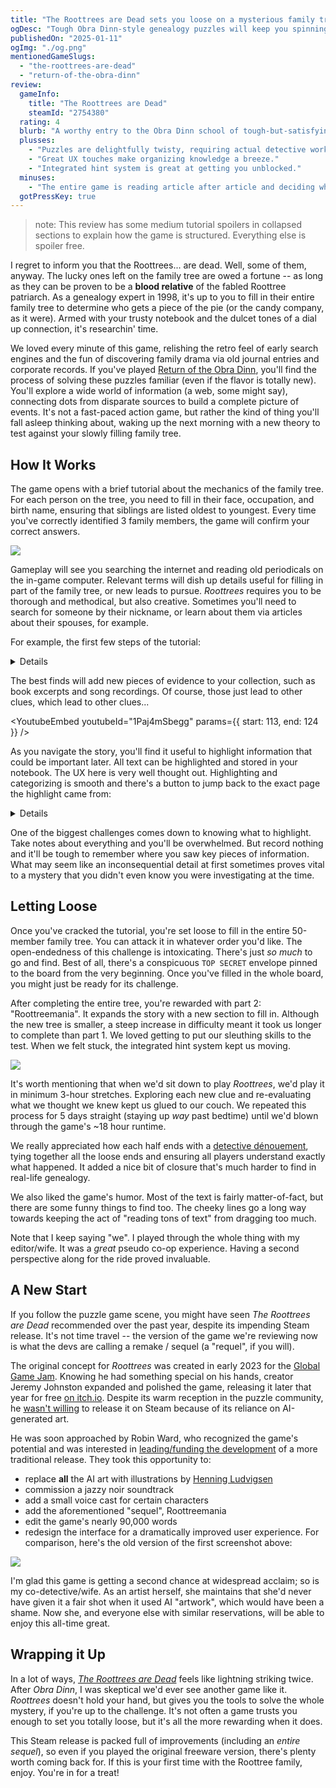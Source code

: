 ```yaml
---
title: "The Roottrees are Dead sets you loose on a mysterious family tree"
ogDesc: "Tough Obra Dinn-style genealogy puzzles will keep you spinning for hours."
publishedOn: "2025-01-11"
ogImg: "./og.png"
mentionedGameSlugs:
  - "the-roottrees-are-dead"
  - "return-of-the-obra-dinn"
review:
  gameInfo:
    title: "The Roottrees are Dead"
    steamId: "2754380"
  rating: 4
  blurb: "A worthy entry to the Obra Dinn school of tough-but-satisfying logic games."
  plusses:
    - "Puzzles are delightfully twisty, requiring actual detective work."
    - "Great UX touches make organizing knowledge a breeze."
    - "Integrated hint system is great at getting you unblocked."
  minuses:
    - "The entire game is reading article after article and deciding what information is important, which may not be everyone's cup of tea."
  gotPressKey: true
---
```


> note: This review has some medium tutorial spoilers in collapsed sections to explain how the game is structured. Everything else is spoiler free.

I regret to inform you that the Roottrees... are dead. Well, some of them, anyway. The lucky ones left on the family tree are owed a fortune -- as long as they can be proven to be a **blood relative** of the fabled Roottree patriarch. As a genealogy expert in 1998, it's up to you to fill in their entire family tree to determine who gets a piece of the pie (or the candy company, as it were). Armed with your trusty notebook and the dulcet tones of a dial up connection, it's researchin' time.

<YoutubeEmbed youtubeId="hspBJQ0X90Q" />

We loved every minute of this game, relishing the retro feel of early search engines and the fun of discovering family drama via old journal entries and corporate records. If you've played [Return of the Obra Dinn](/games/return-of-the-obra-dinn/), you'll find the process of solving these puzzles familiar (even if the flavor is totally new). You'll explore a wide world of information (a web, some might say), connecting dots from disparate sources to build a complete picture of events. It's not a fast-paced action game, but rather the kind of thing you'll fall asleep thinking about, waking up the next morning with a new theory to test against your slowly filling family tree.

## How It Works

The game opens with a brief tutorial about the mechanics of the family tree. For each person on the tree, you need to fill in their face, occupation, and birth name, ensuring that siblings are listed oldest to youngest. Every time you've correctly identified 3 family members, the game will confirm your correct answers.

![](./tutorial.png)

Gameplay will see you searching the internet and reading old periodicals on the in-game computer. Relevant terms will dish up details useful for filling in part of the family tree, or new leads to pursue. _Roottrees_ requires you to be thorough and methodical, but also creative. Sometimes you'll need to search for someone by their nickname, or learn about them via articles about their spouses, for example.

For example, the first few steps of the tutorial:

<Details summary="Beginning of Tutorial Spoilers">

You know you're looking for "The Roottree Sisters", so you do a web search for that phrase. You get a page that says:

> There are a lot of obituaries that focus on the Roottree sisters' modeling careers.
>
> You also come across an unofficial Roottree "fansite" seemingly curated by a teenager. It's neon pink with purple text, and hard to read until you highlight the words. The young webmaster writes:
>
> "Rhayna is the most famous because she's the oldest and got married to TMS. But Rhiley is the smart one. Rhose is a middle child like me!"
>
> You might think they are rich just because they are models but their dad is also the president of the candy company and their mom Brenda is a fashion designer. They do the modeling for her brand ROOT.
>
> ...

There's a bunch of info there, but the key pieces are their first names and relative ages. Continued searches lead you to an unlabeled photo of all 3 girls. Using context clues and the information you've gathered, you can piece together this first part of the tree.

</Details>

The best finds will add new pieces of evidence to your collection, such as book excerpts and song recordings. Of course, those just lead to other clues, which lead to other clues...

<YoutubeEmbed youtubeId="1Paj4mSbegg" params={{ start: 113, end: 124 }} />

As you navigate the story, you'll find it useful to highlight information that could be important later. All text can be highlighted and stored in your notebook. The UX here is very well thought out. Highlighting and categorizing is smooth and there's a button to jump back to the exact page the highlight came from:

<Details summary="Image of the above tutorial spoilers">

![](./notebook.png)

</Details>

One of the biggest challenges comes down to knowing what to highlight. Take notes about everything and you'll be overwhelmed. But record nothing and it'll be tough to remember where you saw key pieces of information. What may seem like an inconsequential detail at first sometimes proves vital to a mystery that you didn't even know you were investigating at the time.

## Letting Loose

Once you've cracked the tutorial, you're set loose to fill in the entire 50-member family tree. You can attack it in whatever order you'd like. The open-endedness of this challenge is intoxicating. There's just _so much_ to go and find. Best of all, there's a conspicuous `TOP SECRET` envelope pinned to the board from the very beginning. Once you've filled in the whole board, you might just be ready for its challenge.

After completing the entire tree, you're rewarded with part 2: "Roottreemania". It expands the story with a new section to fill in. Although the new tree is smaller, a steep increase in difficulty meant it took us longer to complete than part 1. We loved getting to put our sleuthing skills to the test. When we felt stuck, the integrated hint system kept us moving.

![](./rubber-duck.png)

It's worth mentioning that when we'd sit down to play _Roottrees_, we'd play it in minimum 3-hour stretches. Exploring each new clue and re-evaluating what we thought we knew kept us glued to our couch. We repeated this process for 5 days straight (staying up _way_ past bedtime) until we'd blown through the game's ~18 hour runtime.

We really appreciated how each half ends with a [detective dénouement](https://en.wikipedia.org/wiki/Detective_d%C3%A9nouement), tying together all the loose ends and ensuring all players understand exactly what happened. It added a nice bit of closure that's much harder to find in real-life genealogy.

We also liked the game's humor. Most of the text is fairly matter-of-fact, but there are some funny things to find too. The cheeky lines go a long way towards keeping the act of "reading tons of text" from dragging too much.

Note that I keep saying "we". I played through the whole thing with my editor/wife. It was a _great_ pseudo co-op experience. Having a second perspective along for the ride proved invaluable.

## A New Start

If you follow the puzzle game scene, you might have seen _The Roottrees are Dead_ recommended over the past year, despite its impending Steam release. It's not time travel -- the version of the game we're reviewing now is what the devs are calling a remake / sequel (a "requel", if you will).

The original concept for _Roottrees_ was created in early 2023 for the [Global Game Jam](https://globalgamejam.org/). Knowing he had something special on his hands, creator Jeremy Johnston expanded and polished the game, releasing it later that year for free [on itch.io](https://jjohnstongames.itch.io/the-roottrees-are-dead). Despite its warm reception in the puzzle community, he [wasn't willing](https://jjohnstongames.itch.io/the-roottrees-are-dead/devlog/632664/the-roottrees-are-finally-dead) to release it on Steam because of its reliance on AI-generated art.

He was soon approached by Robin Ward, who recognized the game's potential and was interested in [leading/funding the development](https://eviltrout.com/2023/07/17/the-roottrees-are-dead) of a more traditional release. They took this opportunity to:

- replace **all** the AI art with illustrations by [Henning Ludvigsen](https://www.henningludvigsen.com/)
- commission a jazzy noir soundtrack
- add a small voice cast for certain characters
- add the aforementioned "sequel", Roottreemania
- edit the game's nearly 90,000 words
- redesign the interface for a dramatically improved user experience. For comparison, here's the old version of the first screenshot above:

![](./old-ui.png)

I'm glad this game is getting a second chance at widespread acclaim; so is my co-detective/wife. As an artist herself, she maintains that she'd never have given it a fair shot when it used AI "artwork", which would have been a shame. Now she, and everyone else with similar reservations, will be able to enjoy this all-time great.

## Wrapping it Up

In a lot of ways, _[The Roottrees are Dead](https://roottrees.com/)_ feels like lightning striking twice. After _Obra Dinn_, I was skeptical we'd ever see another game like it. _Roottrees_ doesn't hold your hand, but gives you the tools to solve the whole mystery, if you're up to the challenge. It's not often a game trusts you enough to set you totally loose, but it's all the more rewarding when it does.

This Steam release is packed full of improvements (including an _entire sequel_), so even if you played the original freeware version, there's plenty worth coming back for. If this is your first time with the Roottree family, enjoy. You're in for a treat!
